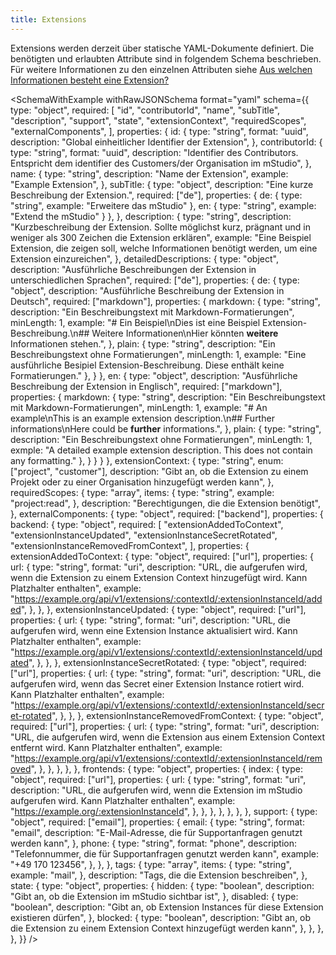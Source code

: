 ```yaml
---
title: Extensions
---
```



Extensions werden derzeit über statische YAML-Dokumente definiert.
Die benötigten und erlaubten Attribute sind in folgendem Schema beschrieben.
Für weitere Informationen zu den einzelnen Attributen siehe [Aus welchen Informationen besteht eine Extension?](../../overview/extensions#aus-welchen-informationen-besteht-eine-extension)

<SchemaWithExample
  withRawJSONSchema
  format="yaml"
  schema={{
    type: "object",
    required: [
      "id",
      "contributorId",
      "name",
      "subTitle",
      "description",
      "support",
      "state",
      "extensionContext",
      "requiredScopes",
      "externalComponents",
    ],
    properties: {
      id: {
        type: "string",
        format: "uuid",
        description: "Global einheitlicher Identifier der Extension",
      },
      contributorId: {
        type: "string",
        format: "uuid",
        description:
          "Identifier des Contributors. Entspricht dem identifier des Customers/der Organisation im mStudio",
      },
      name: {
        type: "string",
        description: "Name der Extension",
        example: "Example Extension",
      },
      subTitle: {
        type: "object",
        description: "Eine kurze Beschreibung der Extension.",
        required: ["de"],
        properties: {
          de: {
            type: "string",
            example: "Erweitere das mStudio"
          },
          en: {
            type: "string",
            example: "Extend the mStudio"
          }
        },
      },
      description: {
        type: "string",
        description:
          "Kurzbeschreibung der Extension. Sollte möglichst kurz, prägnant und in weniger als 300 Zeichen die Extension erklären",
        example:
          "Eine Beispiel Extension, die zeigen soll, welche Informationen benötigt werden, um eine Extension einzureichen",
      },
      detailedDescriptions: {
        type: "object",
        description: "Ausführliche Beschreibungen der Extension in unterschiedlichen Sprachen",
        required: ["de"],
        properties: {
          de: {
            type: "object",
            description: "Ausführliche Beschreibung der Extension in Deutsch",
            required: ["markdown"],
            properties: {
              markdown: {
                type: "string",
                description: "Ein Beschreibungstext mit Markdown-Formatierungen",
                minLength: 1,
                example: 
                  "# Ein Beispiel\nDies ist eine Beispiel Extension-Beschreibung.\n## Weitere Informationen\nHier könnten **weitere** Informationen stehen.",
              },
              plain: {
                type: "string",
                description: "Ein Beschreibungstext ohne Formatierungen",
                minLength: 1,
                example:
                  "Eine ausführliche Besipiel Extension-Beschreibung. Diese enthält keine Formatierungen."
              },
            }
          },
          en: {
            type: "object",
            description: "Ausführliche Beschreibung der Extension in Englisch",
            required: ["markdown"],
            properties: {
              markdown: {
                type: "string",
                description: "Ein Beschreibungstext mit Markdown-Formatierungen",
                minLength: 1,
                example: 
                  "# An example\nThis is an example extension description.\n## Further informations\nHere could be **further** informations.",
              },
              plain: {
                type: "string",
                description: "Ein Beschreibungstext ohne Formatierungen",
                minLength: 1,
                exmple:
                  "A detailed example extension description. This does not contain any formatting."
              },
            }
          }
        }
      },
      extensionContext: {
        type: "string",
        enum: ["project", "customer"],
        description:
          "Gibt an, ob die Extension zu einem Projekt oder zu einer Organisation hinzugefügt werden kann",
      },
      requiredScopes: {
        type: "array",
        items: {
          type: "string",
          example: "project:read",
        },
        description: "Berechtigungen, die die Extension benötigt",
      },
      externalComponents: {
        type: "object",
        required: ["backend"],
        properties: {
          backend: {
            type: "object",
            required: [
              "extensionAddedToContext",
              "extensionInstanceUpdated",
              "extensionInstanceSecretRotated",
              "extensionInstanceRemovedFromContext",
            ],
            properties: {
              extensionAddedToContext: {
                type: "object",
                required: ["url"],
                properties: {
                  url: {
                    type: "string",
                    format: "uri",
                    description:
                      "URL, die aufgerufen wird, wenn die Extension zu einem Extension Context hinzugefügt wird. Kann Platzhalter enthalten",
                    example:
                      "https://example.org/api/v1/extensions/:contextId/:extensionInstanceId/added",
                  },
                },
              },
              extensionInstanceUpdated: {
                type: "object",
                required: ["url"],
                properties: {
                  url: {
                    type: "string",
                    format: "uri",
                    description:
                      "URL, die aufgerufen wird, wenn eine Extension Instance aktualisiert wird. Kann Platzhalter enthalten",
                    example:
                      "https://example.org/api/v1/extensions/:contextId/:extensionInstanceId/updated",
                  },
                },
              },
              extensionInstanceSecretRotated: {
                type: "object",
                required: ["url"],
                properties: {
                  url: {
                    type: "string",
                    format: "uri",
                    description:
                      "URL, die aufgerufen wird, wenn das Secret einer Extension Instance rotiert wird. Kann Platzhalter enthalten",
                    example:
                      "https://example.org/api/v1/extensions/:contextId/:extensionInstanceId/secret-rotated",
                  },
                },
              },
              extensionInstanceRemovedFromContext: {
                type: "object",
                required: ["url"],
                properties: {
                  url: {
                    type: "string",
                    format: "uri",
                    description:
                      "URL, die aufgerufen wird, wenn die Extension aus einem Extension Context entfernt wird. Kann Platzhalter enthalten",
                    example:
                      "https://example.org/api/v1/extensions/:contextId/:extensionInstanceId/removed",
                  },
                },
              },
            },
          },
          frontends: {
            type: "object",
            properties: {
              index: {
                type: "object",
                required: ["url"],
                properties: {
                  url: {
                    type: "string",
                    format: "uri",
                    description:
                      "URL, die aufgerufen wird, wenn die Extension im mStudio aufgerufen wird. Kann Platzhalter enthalten",
                    example: "https://example.org/:extensionInstanceId",
                  },
                },
              },
            },
          },
        },
      },
      support: {
        type: "object",
        required: ["email"],
        properties: {
          email: {
            type: "string",
            format: "email",
            description:
              "E-Mail-Adresse, die für Supportanfragen genutzt werden kann",
          },
          phone: {
            type: "string",
            format: "phone",
            description:
              "Telefonnummer, die für Supportanfragen genutzt werden kann",
            example: "+49 170 123456",
          },
        },
      },
      tags: {
        type: "array",
        items: {
          type: "string",
          example: "mail",
        },
        description: "Tags, die die Extension beschreiben",
      },
      state: {
        type: "object",
        properties: {
          hidden: {
            type: "boolean",
            description: "Gibt an, ob die Extension im mStudio sichtbar ist",
          },
          disabled: {
            type: "boolean",
            description:
              "Gibt an, ob Extension Instances für diese Extension existieren dürfen",
          },
          blocked: {
            type: "boolean",
            description:
              "Gibt an, ob die Extension zu einem Extension Context hinzugefügt werden kann",
          },
        },
      },
    },
  }}
/>
